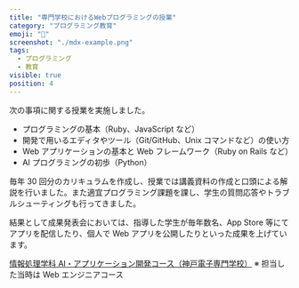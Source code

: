 ```yaml
---
title: "専門学校におけるWebプログラミングの授業"
category: "プログラミング教育"
emoji: "📓"
screenshot: "./mdx-example.png"
tags:
  - プログラミング
  - 教育
visible: true
position: 4
---
```


次の事項に関する授業を実施しました。

- プログラミングの基本（Ruby、JavaScript など）
- 開発で用いるエディタやツール（Git/GitHub、Unix コマンドなど）の使い方
- Web アプリケーションの基本と Web フレームワーク（Ruby on Rails など）
- AI プログラミングの初歩（Python）

毎年 30 回分のカリキュラムを作成し、授業では講義資料の作成と口頭による解説を行いました。また適宜プログラミング課題を課し、学生の質問応答やトラブルシューティングも行ってきました。

結果として成果発表会においては、指導した学生が毎年数名、App Store 等にてアプリを配信したり、個人で Web アプリを公開したりといった成果を上げています。

[情報処理学科 AI・アプリケーション開発コース（神戸電子専門学校）](https://www.kobedenshi.ac.jp/course/it/webengineer.html)
※ 担当した当時は Web エンジニアコース
